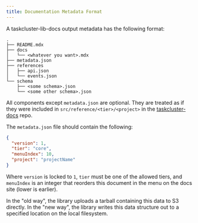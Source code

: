 ```yaml
---
title: Documentation Metadata Format
---
```


A taskcluster-lib-docs output metadata has the following format:

```
.
├── README.mdx
├── docs
│   └── <whatever you want>.mdx
├── metadata.json
├── references
│   ├── api.json
│   └── events.json
└── schema
    ├── <some schema>.json
    └── <some other schema>.json
```

All components except `metadata.json` are optional. They are treated as if they
were included in `src/reference/<tier>/<project>` in the
[taskcluster-docs](https://github.com/taskcluster/taskcluster-docs) repo.

The `metadata.json` file should contain the following:

```json
{
  "version": 1,
  "tier": "core",
  "menuIndex": 10,
  "project": "projectName"
}
```

Where `version` is locked to `1`, `tier` must be one of the allowed tiers, and `menuIndex` is an integer that reorders this document in the menu on the docs site (lower is earlier).

In the "old way", the library uploads a tarball containing this data to S3 directly.
In the "new way", the library writes this data structure out to a specified location on the local filesystem.
